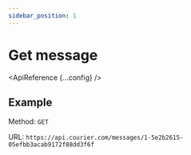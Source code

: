 ```yaml
---
sidebar_position: 1
---
```



# Get message

<ApiReference {...config} />

## Example

Method: `GET`

URL: `https://api.courier.com/messages/1-5e2b2615-05efbb3acab9172f88dd3f6f`
